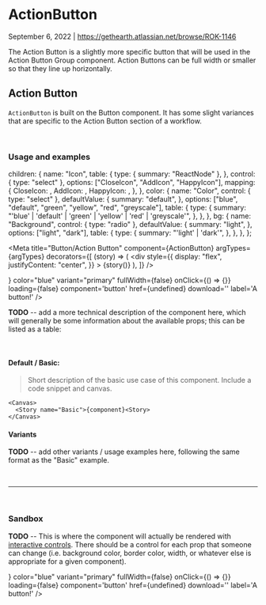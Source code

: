 
# ActionButton

September 6, 2022 |  https://gethearth.atlassian.net/browse/ROK-1146

The Action Button is a slightly more specific button that will be used in the Action Button Group component.
Action Buttons can be full width or smaller so that they line up horizontally.

## Action Button

`ActionButton` is built on the Button component. It has some slight variances that are specific to the Action
Button section of a workflow.

<br />

### Usage and examples
  children: {
    name: "Icon",
    table: {
      type: { summary: "ReactNode" },
    },
    control: { type: "select" },
    options: ["CloseIcon", "AddIcon", "HappyIcon"],
    mapping: {
      CloseIcon: <CloseIcon />,
      AddIcon: <AddIcon />,
      HappyIcon: <SentimentVerySatisfiedIcon />,
    },
  },
  color: {
    name: "Color",
    control: { type: "select" },
    defaultValue: {
      summary: "default",
    },
    options: ["blue", "default", "green", "yellow", "red", "greyscale"],
    table: {
      type: {
        summary:
          "'blue' | 'default' | 'green' | 'yellow' | 'red' | 'greyscale'",
      },
    },
  },
  bg: {
    name: "Background",
    control: { type: "radio" },
    defaultValue: {
      summary: "light",
    },
    options: ["light", "dark"],
    table: {
      type: {
        summary: "'light' | 'dark'",
      },
    },
  },
};

<Meta
  title="Button/Action Button"
  component={ActionButton}
  argTypes={argTypes}
  decorators={[
    (story) => (
      <div
        style={{
          display: "flex",
          justifyContent: "center",
        }}
      >
        {story()}
      </div>
    ),
  ]}
/>

<Story name="Variants">
  <ActionButton
    startIcon={<AddIcon />}
    color="blue"
    variant="primary"
    fullWidth={false}
    onClick={() => {}}
    loading={false}
    component='button'
    href={undefined}
    download=''
    label='A button!'
  />
</Story>

<br />



**TODO** -- add a more technical description of the component here, which will generally be some information
about the available props; this can be listed as a table:

<br />

#### Default / Basic:

> Short description of the basic use case of this component. Include a code snippet and canvas.

```
<Canvas>
  <Story name="Basic">{component}<Story>
</Canvas>
```

#### Variants

**TODO** -- add other variants / usage examples here, following the same format as the "Basic" example.

<br />

---

<br />

### Sandbox

**TODO** -- This is where the component will actually be rendered with [interactive controls](https://storybook.js.org/docs/react/essentials/controls/). There should be a control
for each prop that someone can change (i.e. background color, border color, width, or whatever else is appropriate for a given
component).

<Canvas>
  <Story name="Sandbox">
    <ActionButton
      startIcon={<AddIcon />}
      color="blue"
      variant="primary"
      fullWidth={false}
      onClick={() => {}}
      loading={false}
      component='button'
      href={undefined}
      download=''
      label='A button!'
    />
  </Story>
</Canvas>

